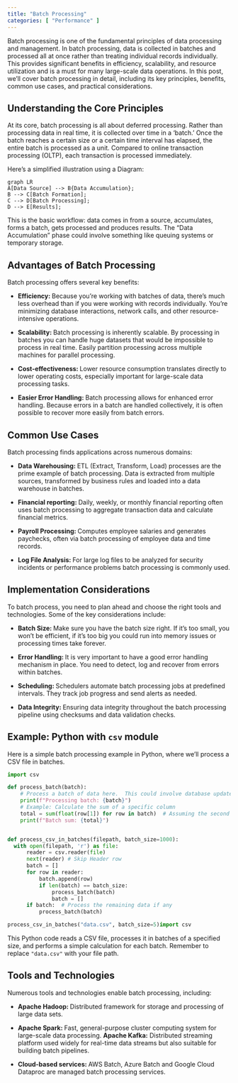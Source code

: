 ```yaml
---
title: "Batch Processing"
categories: [ "Performance" ]
---
```


Batch processing is one of the fundamental principles of data processing and management. In batch processing, data is collected in batches and processed all at once rather than treating individual records individually. This provides significant benefits in efficiency, scalability, and resource utilization and is a must for many large-scale data operations. In this post, we’ll cover batch processing in detail, including its key principles, benefits, common use cases, and practical considerations.

## Understanding the Core Principles

At its core, batch processing is all about deferred processing. Rather than processing data in real time, it is collected over time in a ‘batch. ’ Once the batch reaches a certain size or a certain time interval has elapsed, the entire batch is processed as a unit. Compared to online transaction processing (OLTP), each transaction is processed immediately.

Here's a simplified illustration using a Diagram:

```mermaid
graph LR
A[Data Source] --> B{Data Accumulation};
B --> C[Batch Formation];
C --> D[Batch Processing];
D --> E[Results];
```

This is the basic workflow: data comes in from a source, accumulates, forms a batch, gets processed and produces results. The "Data Accumulation" phase could involve something like queuing systems or temporary storage.

## Advantages of Batch Processing

Batch processing offers several key benefits:

- **Efficiency: ** Because you’re working with batches of data, there’s much less overhead than if you were working with records individually. You’re minimizing database interactions, network calls, and other resource-intensive operations.

- **Scalability: ** Batch processing is inherently scalable. By processing in batches you can handle huge datasets that would be impossible to process in real time. Easily partition processing across multiple machines for parallel processing.

- **Cost-effectiveness: ** Lower resource consumption translates directly to lower operating costs, especially important for large-scale data processing tasks.

- **Easier Error Handling: ** Batch processing allows for enhanced error handling. Because errors in a batch are handled collectively, it is often possible to recover more easily from batch errors.

## Common Use Cases

Batch processing finds applications across numerous domains:

- **Data Warehousing: ** ETL (Extract, Transform, Load) processes are the prime example of batch processing. Data is extracted from multiple sources, transformed by business rules and loaded into a data warehouse in batches.

- **Financial reporting: ** Daily, weekly, or monthly financial reporting often uses batch processing to aggregate transaction data and calculate financial metrics.

- **Payroll Processing: ** Computes employee salaries and generates paychecks, often via batch processing of employee data and time records.

- **Log File Analysis: ** For large log files to be analyzed for security incidents or performance problems batch processing is commonly used.

## Implementation Considerations

To batch process, you need to plan ahead and choose the right tools and technologies. Some of the key considerations include:

- **Batch Size: ** Make sure you have the batch size right. If it’s too small, you won’t be efficient, if it’s too big you could run into memory issues or processing times take forever.

- **Error Handling: ** It is very important to have a good error handling mechanism in place. You need to detect, log and recover from errors within batches.

- **Scheduling: ** Schedulers automate batch processing jobs at predefined intervals. They track job progress and send alerts as needed.

- **Data Integrity: ** Ensuring data integrity throughout the batch processing pipeline using checksums and data validation checks.

## Example: Python with `csv` module

Here is a simple batch processing example in Python, where we'll process a CSV file in batches.

``` python
import csv

def process_batch(batch):
    # Process a batch of data here.  This could involve database updates, calculations, etc.
    print(f"Processing batch: {batch}")
    # Example: Calculate the sum of a specific column
    total = sum(float(row[1]) for row in batch)  # Assuming the second column is numeric
    print(f"Batch sum: {total}")


def process_csv_in_batches(filepath, batch_size=1000):
  with open(filepath, 'r') as file:
      reader = csv.reader(file)
      next(reader) # Skip Header row
      batch = []
      for row in reader:
          batch.append(row)
          if len(batch) == batch_size:
              process_batch(batch)
              batch = []
      if batch:  # Process the remaining data if any
          process_batch(batch)

process_csv_in_batches("data.csv", batch_size=5)import csv
```

This Python code reads a CSV file, processes it in batches of a specified size, and performs a simple calculation for each batch. Remember to replace `"data.csv"` with your file path.

## Tools and Technologies

Numerous tools and technologies enable batch processing, including:

- **Apache Hadoop: ** Distributed framework for storage and processing of large data sets.
- **Apache Spark: ** Fast, general-purpose cluster computing system for large-scale data processing.
**Apache Kafka:** Distributed streaming platform used widely for real-time data streams but also suitable for building batch pipelines.

- **Cloud-based services: ** AWS Batch, Azure Batch and Google Cloud Dataproc are managed batch processing services.